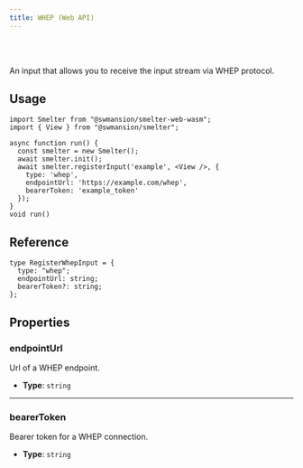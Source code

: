 ```yaml
---
title: WHEP (Web API)
---
```


<Badge text="Browser (WASM)" variant="tip" size="large" />

<br />
<br />

An input that allows you to receive the input stream via WHEP protocol.

## Usage

```tsx title=whepInputExample.tsx
import Smelter from "@swmansion/smelter-web-wasm";
import { View } from "@swmansion/smelter";

async function run() {
  const smelter = new Smelter();
  await smelter.init();
  await smelter.registerInput('example', <View />, {
    type: 'whep',
    endpointUrl: 'https://example.com/whep',
    bearerToken: 'example_token'
  });
}
void run()
```

## Reference

<CollapsibleDetails summaryTitle='Type definitions' open>

```tsx
type RegisterWhepInput = {
  type: "whep";
  endpointUrl: string;
  bearerToken?: string;
};
```
</CollapsibleDetails>

## Properties

### endpointUrl

Url of a WHEP endpoint.

- **Type**: `string`

---

### bearerToken

Bearer token for a WHEP connection.

- **Type**: `string`
